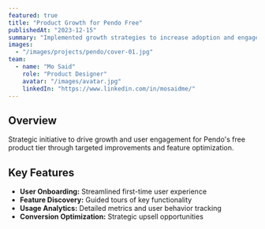 ```yaml
---
featured: true
title: "Product Growth for Pendo Free"
publishedAt: "2023-12-15"
summary: "Implemented growth strategies to increase adoption and engagement of Pendo's free tier product."
images:
  - "/images/projects/pendo/cover-01.jpg"
team:
  - name: "Mo Said"
    role: "Product Designer"
    avatar: "/images/avatar.jpg"
    linkedIn: "https://www.linkedin.com/in/mosaidme/"
---
```


## Overview

Strategic initiative to drive growth and user engagement for Pendo's free product tier through targeted improvements and feature optimization.

## Key Features

- **User Onboarding:** Streamlined first-time user experience
- **Feature Discovery:** Guided tours of key functionality
- **Usage Analytics:** Detailed metrics and user behavior tracking
- **Conversion Optimization:** Strategic upsell opportunities 